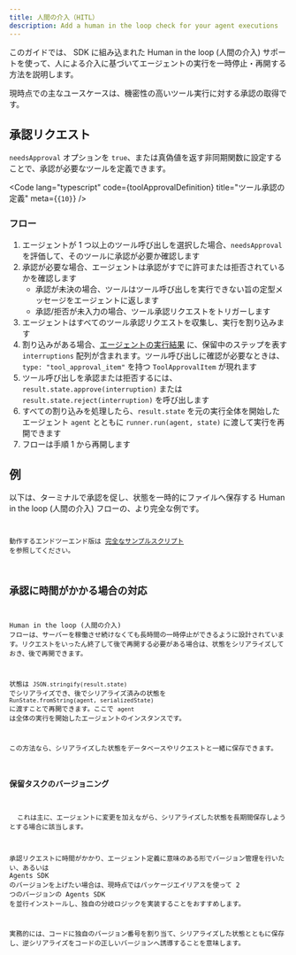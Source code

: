 ```yaml
---
title: 人間の介入（HITL）
description: Add a human in the loop check for your agent executions
---
```



このガイドでは、 SDK に組み込まれた Human in the loop (人間の介入) サポートを使って、人による介入に基づいてエージェントの実行を一時停止・再開する方法を説明します。

現時点での主なユースケースは、機密性の高いツール実行に対する承認の取得です。

## 承認リクエスト

`needsApproval` オプションを `true`、または真偽値を返す非同期関数に設定することで、承認が必要なツールを定義できます。

<Code
  lang="typescript"
  code={toolApprovalDefinition}
  title="ツール承認の定義"
  meta={`{10}`}
/>

### フロー

1. エージェントが 1 つ以上のツール呼び出しを選択した場合、`needsApproval` を評価して、そのツールに承認が必要か確認します
2. 承認が必要な場合、エージェントは承認がすでに許可または拒否されているかを確認します
   - 承認が未決の場合、ツールはツール呼び出しを実行できない旨の定型メッセージをエージェントに返します
   - 承認/拒否が未入力の場合、ツール承認リクエストをトリガーします
3. エージェントはすべてのツール承認リクエストを収集し、実行を割り込みます
4. 割り込みがある場合、[エージェントの実行結果](/openai-agents-js/ja/guides/result) に、保留中のステップを表す `interruptions` 配列が含まれます。ツール呼び出しに確認が必要なときは、`type: "tool_approval_item"` を持つ `ToolApprovalItem` が現れます
5. ツール呼び出しを承認または拒否するには、`result.state.approve(interruption)` または `result.state.reject(interruption)` を呼び出します
6. すべての割り込みを処理したら、`result.state` を元の実行全体を開始したエージェント `agent` とともに `runner.run(agent, state)` に渡して実行を再開できます
7. フローは手順 1 から再開します

## 例

以下は、ターミナルで承認を促し、状態を一時的にファイルへ保存する Human in the loop (人間の介入) フローの、より完全な例です。

<Code
  lang="typescript"
  code={humanInTheLoopExample}
  title="Human in the loop (人間の介入)"
/>

動作するエンドツーエンド版は [完全なサンプルスクリプト](https://github.com/openai/openai-agents-js/tree/main/examples/agent-patterns/human-in-the-loop.ts) を参照してください。

## 承認に時間がかかる場合の対応

Human in the loop (人間の介入) フローは、サーバーを稼働させ続けなくても長時間の一時停止ができるように設計されています。リクエストをいったん終了して後で再開する必要がある場合は、状態をシリアライズしておき、後で再開できます。

状態は `JSON.stringify(result.state)` でシリアライズでき、後でシリアライズ済みの状態を `RunState.fromString(agent, serializedState)` に渡すことで再開できます。ここで `agent` は全体の実行を開始したエージェントのインスタンスです。

この方法なら、シリアライズした状態をデータベースやリクエストと一緒に保存できます。

### 保留タスクのバージョニング

<Aside>
  これは主に、エージェントに変更を加えながら、シリアライズした状態を長期間保存しようとする場合に該当します。
</Aside>

承認リクエストに時間がかかり、エージェント定義に意味のある形でバージョン管理を行いたい、あるいは Agents SDK のバージョンを上げたい場合は、現時点ではパッケージエイリアスを使って 2 つのバージョンの Agents SDK を並行インストールし、独自の分岐ロジックを実装することをおすすめします。

実務的には、コードに独自のバージョン番号を割り当て、シリアライズした状態とともに保存し、逆シリアライズをコードの正しいバージョンへ誘導することを意味します。
